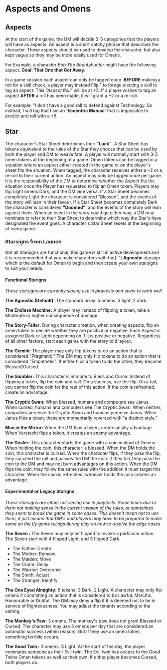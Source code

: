 
# Aspects and Omens

## Aspects

At the start of the game, the DM will decide 3-5 categories that the players will have as aspects. An aspect is a short catchy phrase that describes the character. These aspects should be used to develop the character, but also kept vague so they may be more easily used for Omens.

<Callout emoji="✨" color="pink.900" heading="Bob the Bountyhunter">
    For Example, a character <em>Bob The Bountyhunter</em> might have the
    following aspect. <strong>Goal: That One that Got Away.</strong>
</Callout>

In a game session each aspect can only be tagged once. **BEFORE** making a roll for a skill check, a player may instead Flip 1 to forego electing a skill to tag an aspect. This _"Aspect Roll"_ will be at +5. If a player wishes to tag an aspect **AFTER** a roll has been made, it will grant a +2 or a re-roll.

<Callout emoji="✨" color="pink.900" heading="Aspect Rolls">
    For example: "I don't have a good roll to defend against Technology. So
    instead, I will tag that I am an <strong>'Eccentric Maniac'</strong> that is
    impossible to predict and roll with a +5.
</Callout>

## Star

The character's Star Sheet determines their **"Luck"**. A Star Sheet has tokens equivalent to the rules of the Star they choose that can be used by both the player and DM to weave fate. A player will normally start with 3-5 omen tokens at the beginning of a game. Omen tokens can be tagged in a situation where an aspect either created in the game or on the player's sheet fits the situation. When tagged, the character receives either a +2 or a re-roll to their current action. An aspect may only be tagged once per game. It is the responsibility of the DM to determine whether the Aspect fits the situation once the Player has requested to flip an Omen token. Players may flip Light omens Dark, and the DM vice versa. If a Star Sheet becomes completely Light the character is considered "Blessed", and the events of the story will lean in their favour. If a Star Sheet becomes completely Dark the character is considered **"Doomed"**, and the events of the story will lean against them. When an event in the story could go either way, a DM may nominate to refer to their Star Sheet to determine which way the Star's have designated the event goes. A character's Star Sheet resets at the beginning of every game.

### Starsigns from Launch

<Callout emoji="⚠️" color="orange.500" heading="Experimental Feature">
    Not all Starsigns are functional, this game is still in active development
    and it is recommended that you make characters with the{' '}
    <strong>Agnostic</strong> starsign which is the default for Omen to begin
    and then create your own starsigns to suit your needs.
</Callout>

#### Functional Starigns

<Callout emoji="✅" color="green.500" heading="Playtested Feature">
    <em>
        These starsigns are currently seeing use in playtests and seem to work
        well
    </em>
</Callout>

**The Agnostic (Default):** The standard array. 5 omens. 3 light, 2 dark.

**The Endless Machine:** A player may instead of flipping a token, take a Moderate or higher consequence of damage.

**The Story-Teller:** During character creation, when creating aspects, flip an omen token to decide whether they are positive or negative. Each Aspect is assigned Dark or Light depending on if it is positive or negative. Regardless of all other factors, start each game with the story told layout.

**The Gemini:** The player may only flip tokens to do an action that is considered "Pragmatic." The DM may only flip tokens to do an action that is considered "Empathetic". If either flips a token to do the other, they become Blessed/Cursed.

**The Gambler:** This character is immune to Bless and Curse. Instead of flipping a token, flip the coin and call. On a success, use the flip. On a fail, you cannot flip the coin for the rest of this action. If the coin is refreshed, create an advantage.

**The Cryptic Swan:** When blessed, humans and computers see Janus. When cursed, humans and computers see The Cryptic Swan. When neither, computers perceive the Cryptic Swan and humans perceive Janus. When Janus flips a token, these are momentarily reversed with "a distinct style."

**Man in the Mirror:** When the DM flips a token, create an ally advantage. When Versteckt flips a token, it creates an enemy advantage.

**The Dealer:** This character starts the game with a coin instead of Omens. When holding the coin, this character is blessed. When the DM holds the coin, this character is cursed. When the character flips, if they pass the flip, they succeed the roll and passes the DM the coin. If they fail, they pass the coin to the DM and may not burn advantages on this action. When the DM flips the coin, they follow the same rules with the addition it must target this character. When the coin is refreshed, whoever holds the coin creates an advantage.

#### Experimental or Legacy Starigns

<Callout emoji="️💥" color="red.700" heading="Borked Feature">
    <em>
        These starsigns are either not seeing use in playtests. Some times due
        to them not making sense in the current version of the rules, or
        sometimes they seem to break the game in some cases. This doesn't mean
        not to use them, it just means that DM's and players may have to be
        prepared to make some on the fly game rulings during play on how to
        resolve the edge cases
    </em>
</Callout>

**The Seven :** The Seven may only be flipped to invoke a particular action. The Seven start with 4 flipped Light, and 3 flipped Dark.

-   The Father: Create
-   The Mother: Remove
-   The Maiden: Move
-   The Crone: Delay
-   The Warrior: Overcome
-   The Smith: Adjust
-   The Stranger: Identify

**The One Eyed Almighty:** 5 tokens: 3 Dark, 2 Light. A character may only flip omens if committing an action that is considered to be Lawful, Merciful, Honourable or Dutiful. The DM may deny a flip if it is deemed not to be in service of Righteousness. You may adjust the tenants according to the setting.

**The Monkey's Paw:** 3 omens. The monkey's paw does not grant Blessed or Cursed. The character may use 3 omens per day that are considered an automatic success (within reason). But if they use an omen token, something terrible occurs.

**The Good Twin :** 3 omens. 3 Light. At the start of the day, the player nominates someone as their Evil twin. The Evil twin has access to the Good Twins Omen tokens as well as their own. If either player becomes Cursed, both players do.
